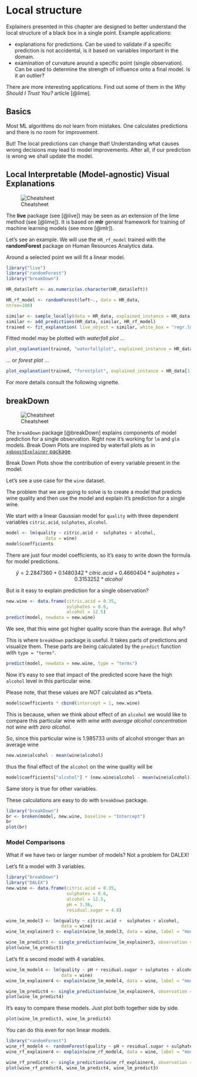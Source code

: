 # Local structure

Explainers presented in this chapter are designed to better understand the local structure of a black box in a single point. Example applications:

* explanations for predictions. Can be used to validate if a specific prediction is not accidental, is it based on variables important in the domain.
* examination of curvature around a specific point (single observation). Can be used to determine the strength of influence onto a final model. Is it an outlier?

There are more interesting applications. Find out some of them in the *Why Should I Trust You?* article [@lime].


## Basics

Most ML algorithms do not learn from mistakes. 
One calculates predictions and there is no room for improvement.

But! The local predictions can change that! Understanding what causes wrong decisions may lead to model improvements.
After all, if our prediction is wrong we shall update the model.


## Local Interpretable (Model-agnostic) Visual Explanations 

![Cheatsheet](images/DALEX_live.png)

The **live** package (see [@live]) may be seen as an extension of the lime method (see [@lime]). It is based on **mlr** general framework for training of machine learning models (see more [@mlr]).

Let's see an example. We will use the `HR_rf_model` trained with the **randomForest** package on Human Resources Analytics data.

Around a selected point we will fit a linear model.

```r
library("live")
library("randomForest")
library("breakDown")

HR_data$left <- as.numeric(as.character(HR_data$left))

HR_rf_model <- randomForest(left~., data = HR_data,
ntree=100)

similar <- sample_locally(data = HR_data, explained_instance = HR_data[1,], explained_var = "left", size = 2000)
similar <- add_predictions(HR_data, similar, HR_rf_model)
trained <- fit_explanation( live_object = similar, white_box = "regr.lm", selection = FALSE)
```

Fitted model may be plotted with *waterfall plot* ...

```r
plot_explanation(trained, "waterfallplot", explained_instance = HR_data[1,])
```

... or *forest plot* ...

```r
plot_explanation(trained, "forestplot", explained_instance = HR_data[1,])
```

For more details consult the following vignette.


## breakDown

![Cheatsheet](images/DALEX_breakDown.png)

The `breakDown` package [@breakDown] explains components of model prediction for a single observation. Right now it's working for `lm` and `glm` models. Break Down Plots are inspired by waterfall plots as in [`xgboostExplainer` package](https://github.com/AppliedDataSciencePartners/xgboostExplainer). 

Break Down Plots show the contribution of every variable present in the model. 

Let's see a use case for the `wine` dataset. 

The problem that we are going to solve is to create a model that predicts wine quality and then use the model and explain it’s prediction for a single wine.

We start with a linear Gaussian model for `quality` with three dependent variables `citric.acid`, `sulphates`, `alcohol`.

```r
model <- lm(quality ~ citric.acid +  sulphates + alcohol,
               data = wine)
model$coefficients
```

There are just four model coefficients, so it's easy to write down the formula for model predictions. 

$$
\hat y = 2.2847360  + 0.1480342 *  citric.acid + 0.4660404    * sulphates + 0.3153252 * alcohol
$$

But is it easy to explain prediction for a single observation?

```r
new.wine <- data.frame(citric.acid = 0.35,
                       sulphates = 0.6,
                       alcohol = 12.5)
predict(model, newdata = new.wine)
```

We see, that this wine got higher quality score than the average. But why?

This is where `breakDown` package is useful. It takes parts of predictions and visualize them. These parts are being calculated by the `predict` function with `type = "terms"`.

```r
predict(model, newdata = new.wine, type = "terms")
```

Now it's easy to see that impact of the predicted score have  the high `alcohol` level in this particular wine.

Please note, that these values are *NOT* calculated as x*beta.

```r
model$coefficients * cbind(intercept = 1, new.wine)
```

This is because, when we think about effect of an `alcohol` we would like to compare this particular wine with *wine with average alcohol concentration* not *wine with zero alcohol*. 

So, since this particular wine is $1.985733$ units of alcohol stronger than an average wine
```r
new.wine$alcohol - mean(wine$alcohol)
```
thus the final effect of the `alcohol` on the wine quality will be
```r
model$coefficients["alcohol"] * (new.wine$alcohol - mean(wine$alcohol))
```

Same story is true for other variables.

These calculations are easy to do with `breakDown` package.

```r
library("breakDown")
br <- broken(model, new.wine, baseline = "Intercept")
br
plot(br)
```

### Model Comparisons

What if we have two or larger number of models?
Not a problem for DALEX!

Let's fit a model with 3 variables.

```r
library("breakDown")
library("DALEX")
new.wine <- data.frame(citric.acid = 0.35,
                       sulphates = 0.6,
                       alcohol = 12.5,
                       pH = 3.36,
                       residual.sugar = 4.8)

wine_lm_model3 <- lm(quality ~ citric.acid +  sulphates + alcohol,
                     data = wine)
wine_lm_explainer3 <- explain(wine_lm_model3, data = wine, label = "model_3v")

wine_lm_predict3 <- single_prediction(wine_lm_explainer3, observation = new.wine)
plot(wine_lm_predict3)
```

Let's fit a second model with 4 variables.

```r
wine_lm_model4 <- lm(quality ~ pH + residual.sugar + sulphates + alcohol,
                     data = wine)
wine_lm_explainer4 <- explain(wine_lm_model4, data = wine, label = "model_4v")

wine_lm_predict4 <- single_prediction(wine_lm_explainer4, observation = new.wine)
plot(wine_lm_predict4)
```

It's easy to compare these models. Just plot both together side by side.

```r
plot(wine_lm_predict3, wine_lm_predict4)
```

You can do this even for non linear models.

```r
library("randomForest")
wine_rf_model4 <- randomForest(quality ~ pH + residual.sugar + sulphates + alcohol, data = wine)
wine_rf_explainer4 <- explain(wine_rf_model4, data = wine, label = "model_rf")

wine_rf_predict4 <- single_prediction(wine_rf_explainer4, observation = new.wine)
plot(wine_rf_predict4, wine_lm_predict4, wine_lm_predict3)
```

